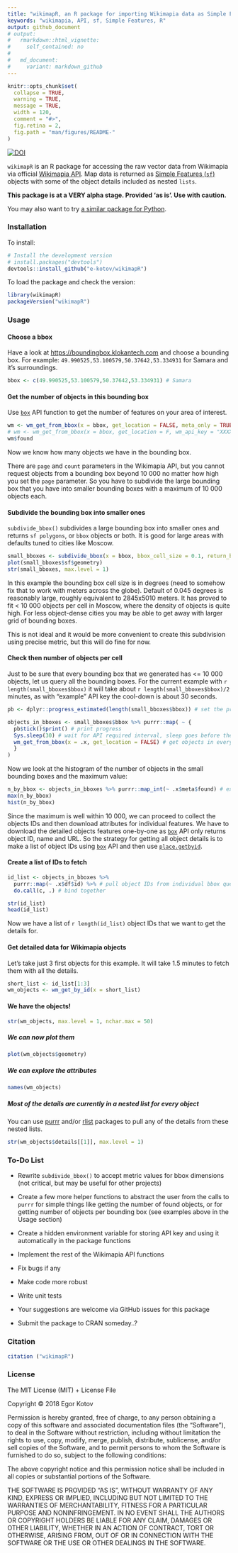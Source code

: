 ```yaml
---
title: "wikimapR, an R package for importing Wikimapia data as Simple Features via API"
keywords: "wikimapia, API, sf, Simple Features, R"
output: github_document
# output:
#   rmarkdown::html_vignette:
#     self_contained: no
# 
#   md_document:
#     variant: markdown_github
---
```


<!-- README.md is generated from README.Rmd. Please edit that file -->

```r
knitr::opts_chunk$set(
  collapse = TRUE,
  warning = TRUE,
  message = TRUE,
  width = 120,
  comment = "#>",
  fig.retina = 2,
  fig.path = "man/figures/README-"
)
```


[![DOI](https://zenodo.org/badge/161494897.svg)](https://zenodo.org/badge/latestdoi/161494897)


`wikimapR` is an R package for accessing the raw vector data from Wikimapia via official [Wikimapia API](http://wikimapia.org/api). Map data is returned as
[Simple Features (`sf`)](https://cran.r-project.org/package=sf) objects with some of the object details included as nested `lists`.

**This package is at a VERY alpha stage. Provided 'as is'. Use with caution.**

You may also want to try [a similar package for Python](https://github.com/plandex/wikimapia-api-py).


### Installation

To install:
```r
# Install the development version
# install.packages("devtools")
devtools::install_github("e-kotov/wikimapR")
```

To load the package and check the version:
```r
library(wikimapR)
packageVersion("wikimapR")
```


### Usage

#### Choose a bbox

Have a look at [https://boundingbox.klokantech.com](https://boundingbox.klokantech.com) and choose a bounding box. For example: `49.990525,53.100579,50.37642,53.334931` for Samara and it's surroundings.

```r
bbox <- c(49.990525,53.100579,50.37642,53.334931) # Samara
```

#### Get the number of objects in this bounding box

Use [`box`](http://wikimapia.org/api#oldbox) API function to get the number of features on your area of interest.

```r
wm <- wm_get_from_bbox(x = bbox, get_location = FALSE, meta_only = TRUE)
# wm <- wm_get_from_bbox(x = bbox, get_location = F, wm_api_key = "XXXXXXX", object_count_only = T) # use with your own API key to perform more frequent requests and avoid the warning message
wm$found
```

Now we know how many objects we have in the bounding box.

There are `page` and `count` parameters in the Wikimapia API, but you cannot request objects from a bounding box beyond 10 000 no matter how high you set the `page` parameter. So you have to subdivide the large bounding box that you have into smaller bounding boxes with a maximum of 10 000 objects each.

#### Subdivide the bounding box into smaller ones

`subdivide_bbox()` subdivides a large bounding box into smaller ones and returns `sf polygons`, or `bbox` objects or both. It is good for large areas with defaults tuned to cities like Moscow.

```r
small_bboxes <- subdivide_bbox(x = bbox, bbox_cell_size = 0.1, return_bbox_or_sf = "both")
plot(small_bboxes$sf$geometry)
str(small_bboxes, max.level = 1)
```

In this example the bounding box cell size is in degrees (need to somehow fix that to work with meters across the globe). Default of 0.045 degrees is reasonably large, roughly equivalent to 2845x5010 meters. It has proved to fit < 10 000 objects per cell in Moscow, where the density of objects is quite high. For less object-dense cities you may be able to get away with larger grid of bounding boxes.

This is not ideal and it would be more convenient to create this subdivision using precise metric, but this will do fine for now.

#### Check then number of objects per cell

Just to be sure that every bounding box that we generated has <= 10 000 objects, let us query all the bounding boxes. For the current example with `r length(small_bboxes$bbox)` it will take about `r length(small_bboxes$bbox)/2` minutes, as with "example" API key the cool-down is about 30 seconds.

```r
pb <- dplyr::progress_estimated(length(small_bboxes$bbox)) # set the progress bar using dplyr

objects_in_bboxes <- small_bboxes$bbox %>% purrr::map( ~ {
  pb$tick()$print() # print progress
  Sys.sleep(30) # wait for API required interval, sleep goes before the function itself for the map to correctly collect values in the list
  wm_get_from_bbox(x = .x, get_location = FALSE) # get objects in every bbox, but no need to get the location for now
  }
)
```

Now we look at the histogram of the number of objects in the small bounding boxes and the maximum value:

```r
n_by_bbox <- objects_in_bboxes %>% purrr::map_int(~ .x$meta$found) # extract the number of found objects for every bounding box
max(n_by_bbox)
hist(n_by_bbox)
```

Since the maximum is well within 10 000, we can proceed to collect the objects IDs and then download attributes for individual features. We have to download the detailed objects features one-by-one as [`box`](http://wikimapia.org/api#oldbox) API only returns object ID, name and URL. So the strategy for getting all object details is to make a list of object IDs using [`box`](http://wikimapia.org/api#oldbox) API and then use [`place.getbyid`](http://wikimapia.org/api#placegetbyid).


#### Create a list of IDs to fetch

```r
id_list <- objects_in_bboxes %>%
  purrr::map(~ .x$df$id) %>% # pull object IDs from individual bbox query results data.frames
  do.call(c, .) # bind together

str(id_list)
head(id_list)
```

Now we have a list of `r length(id_list)` object IDs that we want to get the details for.

#### Get detailed data for Wikimapia objects

Let's take just 3 first objects for this example. It will take 1.5 minutes to fetch them with all the details.

```r
short_list <- id_list[1:3]
wm_objects <- wm_get_by_id(x = short_list)
```


#### We have the objects!

```r
str(wm_objects, max.level = 1, nchar.max = 50)
```


##### We can now plot them

```r
plot(wm_objects$geometry)
```

##### We can explore the attributes

```r
names(wm_objects)
```

##### Most of the details are currently in a nested list for every object

You can use [purrr](https://github.com/tidyverse/purrr) and/or [rlist](https://github.com/renkun-ken/rlist) packages to pull any of the details from these nested lists.

```r
str(wm_objects$details[[1]], max.level = 1)
```


### To-Do List

- Rewrite `subdivide_bbox()` to accept metric values for bbox dimensions (not critical, but may be useful for other projects)

- Create a few more helper functions to abstract the user from the calls to `purrr` for simple things like getting the number of found objects, or for getting number of objects per bounding box (see examples above in the Usage section)

- Create a hidden environment variable for storing API key and using it automatically in the package functions

- Implement the rest of the Wikimapia API functions

- Fix bugs if any

- Make code more robust

- Write unit tests

- Your suggestions are welcome via GitHub issues for this package

- Submit the package to CRAN someday..?

### Citation

```r
citation ("wikimapR")
```

### License

The MIT License (MIT) + License File

Copyright © 2018 Egor Kotov

Permission is hereby granted, free of charge, to any person obtaining a copy of this software and associated documentation files (the “Software”), to deal in the Software without restriction, including without limitation the rights to use, copy, modify, merge, publish, distribute, sublicense, and/or sell copies of the Software, and to permit persons to whom the Software is furnished to do so, subject to the following conditions:

The above copyright notice and this permission notice shall be included in all copies or substantial portions of the Software.

THE SOFTWARE IS PROVIDED “AS IS”, WITHOUT WARRANTY OF ANY KIND, EXPRESS OR IMPLIED, INCLUDING BUT NOT LIMITED TO THE WARRANTIES OF MERCHANTABILITY, FITNESS FOR A PARTICULAR PURPOSE AND NONINFRINGEMENT. IN NO EVENT SHALL THE AUTHORS OR COPYRIGHT HOLDERS BE LIABLE FOR ANY CLAIM, DAMAGES OR OTHER LIABILITY, WHETHER IN AN ACTION OF CONTRACT, TORT OR OTHERWISE, ARISING FROM, OUT OF OR IN CONNECTION WITH THE SOFTWARE OR THE USE OR OTHER DEALINGS IN THE SOFTWARE.


